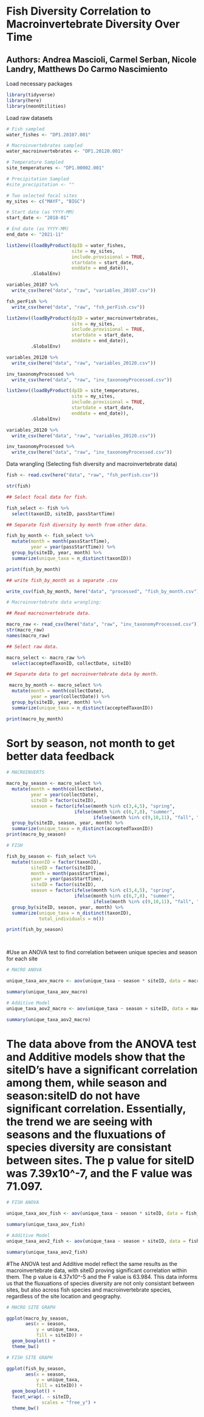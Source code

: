 # Fish Diversity Correlation to Macroinvertebrate Diversity Over Time

## Authors: Andrea Mascioli, Carmel Serban, Nicole Landry, Matthews Do Carmo Nascimiento

Load necessary packages

```r
library(tidyverse)
library(here)
library(neonUtilities)
```

Load raw datasets

```r
# Fish sampled
water_fishes <- "DP1.20107.001"

# Macroinvertebrates sampled
water_macroinvertebrates <- "DP1.20120.001"

# Temperature Sampled
site_temperatures <- "DP1.00002.001"

# Precipitation Sampled
#site_precipitation <- ""

# Two selected focal sites
my_sites <- c("MAYF", "BIGC")

# Start date (as YYYY-MM)
start_date <- "2018-01"

# End date (as YYYY-MM)
end_date <- "2021-11"

list2env((loadByProduct(dpID = water_fishes, 
                        site = my_sites, 
                        include.provisional = TRUE,
                        startdate = start_date,
                        enddate = end_date)),
         .GlobalEnv)

variables_20107 %>% 
  write_csv(here("data", "raw", "variables_20107.csv"))

fsh_perFish %>%
  write_csv(here("data", "raw", "fsh_perFish.csv"))

list2env((loadByProduct(dpID = water_macroinvertebrates, 
                        site = my_sites, 
                        include.provisional = TRUE,
                        startdate = start_date,
                        enddate = end_date)),
         .GlobalEnv)

variables_20120 %>% 
  write_csv(here("data", "raw", "variables_20120.csv"))

inv_taxonomyProcessed %>% 
  write_csv(here("data", "raw", "inv_taxonomyProcessed.csv"))

list2env((loadByProduct(dpID = site_temperatures, 
                        site = my_sites, 
                        include.provisional = TRUE,
                        startdate = start_date,
                        enddate = end_date)),
         .GlobalEnv)

variables_20120 %>% 
  write_csv(here("data", "raw", "variables_20120.csv"))

inv_taxonomyProcessed %>% 
  write_csv(here("data", "raw", "inv_taxonomyProcessed.csv"))
```

Data wrangling (Selecting fish diversity and macroinvertebrate data)

```r
fish <- read.csv(here("data", "raw", "fsh_perFish.csv"))

str(fish)

## Select focal data for fish.

fish_select <- fish %>% 
  select(taxonID, siteID, passStartTime)

## Separate fish diversity by month from other data.

fish_by_month <- fish_select %>% 
  mutate(month = month(passStartTime),
         year = year(passStartTime)) %>% 
  group_by(siteID, year, month) %>% 
  summarize(unique_taxa = n_distinct(taxonID))

print(fish_by_month) 

## write fish_by_month as a separate .csv

write_csv(fish_by_month, here("data", "processed", "fish_by_month.csv"))

# Macroinvertebrate data wrangling:

## Read macroinvertebrate data.

macro_raw <- read_csv(here("data", "raw", "inv_taxonomyProcessed.csv")) 
str(macro_raw)
names(macro_raw)

## Select raw data.

macro_select <- macro_raw %>% 
  select(acceptedTaxonID, collectDate, siteID)

## Separate data to get macroinvertebrate data by month.

 macro_by_month <- macro_select %>% 
  mutate(month = month(collectDate),
         year = year(collectDate)) %>%
  group_by(siteID, year, month) %>% 
  summarize(unique_taxa = n_distinct(acceptedTaxonID))

print(macro_by_month)

```

# Sort by season, not month to get better data feedback
```r
# MACROINVERTS

macro_by_season <- macro_select %>%
  mutate(month = month(collectDate),
         year = year(collectDate),
         siteID = factor(siteID),
         season = factor(ifelse(month %in% c(3,4,5), "spring",
                         ifelse(month %in% c(6,7,8), "summer",
                                ifelse(month %in% c(9,10,11), "fall", "winter"))))) %>%
  group_by(siteID, season, year, month) %>%
  summarize(unique_taxa = n_distinct(acceptedTaxonID))
print(macro_by_season)

# FISH

fish_by_season <- fish_select %>%
  mutate(taxonID = factor(taxonID),
         siteID = factor(siteID),
         month = month(passStartTime),
         year = year(passStartTime),
         siteID = factor(siteID),
         season = factor(ifelse(month %in% c(3,4,5), "spring",
                         ifelse(month %in% c(6,7,8), "summer",
                                ifelse(month %in% c(9,10,11), "fall", "winter"))))) %>%
  group_by(siteID, season, year, month) %>%
  summarize(unique_taxa = n_distinct(taxonID),
            total_individuals = n())

print(fish_by_season)

 
```
#Use an ANOVA test to find correlation between unique species and season for each site

```r

# MACRO ANOVA

unique_taxa_aov_macro <- aov(unique_taxa ~ season * siteID, data = macro_by_season)

summary(unique_taxa_aov_macro)

# Additive Model
unique_taxa_aov2_macro <- aov(unique_taxa ~ season + siteID, data = macro_by_season)

summary(unique_taxa_aov2_macro)

```
# The data above from the ANOVA test and Additive models show that the siteID's have a significant correlation among them, while season and season:siteID do not have significant correlation. Essentially, the trend we are seeing with seasons and the fluxuations of species diversity are consistant between sites. The p value for siteID was 7.39x10^-7, and the F value was 71.097. 
```r
# FISH ANOVA

unique_taxa_aov_fish <- aov(unique_taxa ~ season * siteID, data = fish_by_season)

summary(unique_taxa_aov_fish)

# Additive Model
unique_taxa_aov2_fish <- aov(unique_taxa ~ season + siteID, data = fish_by_season)

summary(unique_taxa_aov2_fish)
```
#The ANOVA test and Additive model reflect the same results as the macroinvertebrate data, with siteID proving significant correlation within them. The p value is 4.37x10^-5 and the F value is 63.984. This data informs us that the fluxuations of species diversity are not only consistant between sites, but also across fish species and macroinvertebrate species, regardless of the site location and geography.


```r
# MACRO SITE GRAPH

ggplot(macro_by_season,
       aes(x = season,
           y = unique_taxa,
           fill = siteID)) +
  geom_boxplot() +
  theme_bw()

```
```r
# FISH SITE GRAPH

ggplot(fish_by_season,
       aes(x = season,
           y = unique_taxa,
           fill = siteID)) +
  geom_boxplot() +
  facet_wrap(. ~ siteID, 
             scales = "free_y") +
  theme_bw()
```



